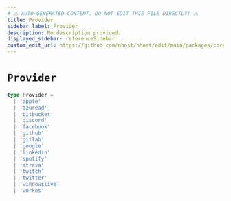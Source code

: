 ```yaml
---
# ⚠️ AUTO-GENERATED CONTENT. DO NOT EDIT THIS FILE DIRECTLY! ⚠️
title: Provider
sidebar_label: Provider
description: No description provided.
displayed_sidebar: referenceSidebar
custom_edit_url: https://github.com/nhost/nhost/edit/main/packages/core/src/types.ts#L153
---
```


# `Provider`

```ts
type Provider =
  | 'apple'
  | 'azuread'
  | 'bitbucket'
  | 'discord'
  | 'facebook'
  | 'github'
  | 'gitlab'
  | 'google'
  | 'linkedin'
  | 'spotify'
  | 'strava'
  | 'twitch'
  | 'twitter'
  | 'windowslive'
  | 'workos'
```
